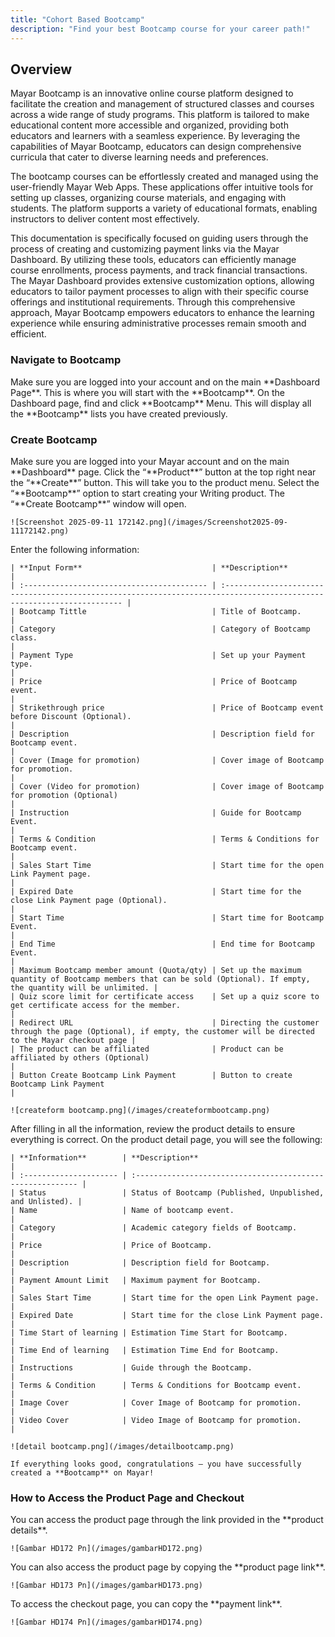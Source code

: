 ```yaml
---
title: "Cohort Based Bootcamp"
description: "Find your best Bootcamp course for your career path!"
---
```


## Overview

Mayar Bootcamp is an innovative online course platform designed to facilitate the creation and management of structured classes and courses across a wide range of study programs. This platform is tailored to make educational content more accessible and organized, providing both educators and learners with a seamless experience. By leveraging the capabilities of Mayar Bootcamp, educators can design comprehensive curricula that cater to diverse learning needs and preferences.

The bootcamp courses can be effortlessly created and managed using the user-friendly Mayar Web Apps. These applications offer intuitive tools for setting up classes, organizing course materials, and engaging with students. The platform supports a variety of educational formats, enabling instructors to deliver content most effectively.

This documentation is specifically focused on guiding users through the process of creating and customizing payment links via the Mayar Dashboard. By utilizing these tools, educators can efficiently manage course enrollments, process payments, and track financial transactions. The Mayar Dashboard provides extensive customization options, allowing educators to tailor payment processes to align with their specific course offerings and institutional requirements. Through this comprehensive approach, Mayar Bootcamp empowers educators to enhance the learning experience while ensuring administrative processes remain smooth and efficient.

### Navigate to Bootcamp

<Steps>
  <Step title="Log in to your Mayar Dashboard">
    Make sure you are logged into your account and on the main **Dashboard Page**. This is where you will start with the **Bootcamp**.
  </Step>
  <Step title="From the Sidebar menu, click on Bootcamp">
    On the Dashboard page, find and click **Bootcamp** Menu. This will display all the **Bootcamp** lists you have created previously.
  </Step>
</Steps>

### Create Bootcamp

<Steps>
  <Step title="Go to Dashboard">
    Make sure you are logged into your Mayar account and on the main **Dashboard** page.
  </Step>
  <Step title="Access the Product Menu">
    Click the “**Product**” button at the top right near the “**Create**” button. This will take you to the product menu.
  </Step>
  <Step title="Choose Product Type">
    Select the “**Bootcamp**” option to start creating your Writing product. The “**Create Bootcamp**” window will open.

    ![Screenshot 2025-09-11 172142.png](/images/Screenshot2025-09-11172142.png)
  </Step>
  <Step title="Fill in Product Details">
    Enter the following information:

    | **Input Form**                             | **Description**                                                                                                        |
    | :----------------------------------------- | :--------------------------------------------------------------------------------------------------------------------- |
    | Bootcamp Tittle                            | Title of Bootcamp.                                                                                                     |
    | Category                                   | Category of Bootcamp class.                                                                                            |
    | Payment Type                               | Set up your Payment type.                                                                                              |
    | Price                                      | Price of Bootcamp event.                                                                                               |
    | Strikethrough price                        | Price of Bootcamp event before Discount (Optional).                                                                    |
    | Description                                | Description field for Bootcamp event.                                                                                  |
    | Cover (Image for promotion)                | Cover image of Bootcamp for promotion.                                                                                 |
    | Cover (Video for promotion)                | Cover image of Bootcamp for promotion (Optional)                                                                       |
    | Instruction                                | Guide for Bootcamp Event.                                                                                              |
    | Terms & Condition                          | Terms & Conditions for Bootcamp event.                                                                                 |
    | Sales Start Time                           | Start time for the open Link Payment page.                                                                             |
    | Expired Date                               | Start time for the close Link Payment page (Optional).                                                                 |
    | Start Time                                 | Start time for Bootcamp Event.                                                                                         |
    | End Time                                   | End time for Bootcamp Event.                                                                                           |
    | Maximum Bootcamp member amount (Quota/qty) | Set up the maximum quantity of Bootcamp members that can be sold (Optional). If empty, the quantity will be unlimited. |
    | Quiz score limit for certificate access    | Set up a quiz score to get certificate access for the member.                                                          |
    | Redirect URL                               | Directing the customer through the page (Optional), if empty, the customer will be directed to the Mayar checkout page |
    | The product can be affiliated              | Product can be affiliated by others (Optional)                                                                         |
    | Button Create Bootcamp Link Payment        | Button to create Bootcamp Link Payment                                                                                 |

    ![createform bootcamp.png](/images/createformbootcamp.png)
  </Step>
  <Step title="Review and Finish">
    After filling in all the information, review the product details to ensure everything is correct. On the product detail page, you will see the following:

    | **Information**        | **Description**                                            |
    | :--------------------- | :--------------------------------------------------------- |
    | Status                 | Status of Bootcamp (Published, Unpublished, and Unlisted). |
    | Name                   | Name of bootcamp event.                                    |
    | Category               | Academic category fields of Bootcamp.                      |
    | Price                  | Price of Bootcamp.                                         |
    | Description            | Description field for Bootcamp.                            |
    | Payment Amount Limit   | Maximum payment for Bootcamp.                              |
    | Sales Start Time       | Start time for the open Link Payment page.                 |
    | Expired Date           | Start time for the close Link Payment page.                |
    | Time Start of learning | Estimation Time Start for Bootcamp.                        |
    | Time End of learning   | Estimation Time End for Bootcamp.                          |
    | Instructions           | Guide through the Bootcamp.                                |
    | Terms & Condition      | Terms & Conditions for Bootcamp event.                     |
    | Image Cover            | Cover Image of Bootcamp for promotion.                     |
    | Video Cover            | Video Image of Bootcamp for promotion.                     |

    ![detail bootcamp.png](/images/detailbootcamp.png)

    If everything looks good, congratulations — you have successfully created a **Bootcamp** on Mayar!
  </Step>
</Steps>

### How to Access the Product Page and Checkout

<Steps>
  <Step title="Access Product Page">
    You can access the product page through the link provided in the **product details**.

    ![Gambar HD172 Pn](/images/gambarHD172.png)
  </Step>
  <Step title="Copy Product Page Link">
    You can also access the product page by copying the **product page link**.

    ![Gambar HD173 Pn](/images/gambarHD173.png)
  </Step>
  <Step title="Access Checkout Page">
    To access the checkout page, you can copy the **payment link**.

    ![Gambar HD174 Pn](/images/gambarHD174.png)
  </Step>
</Steps>